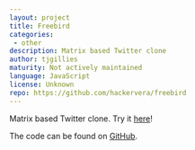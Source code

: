 ```yaml
---
layout: project
title: Freebird
categories:
 - other
description: Matrix based Twitter clone
author: tjgillies
maturity: Not actively maintained
language: JavaScript
license: Unknown
repo: https://github.com/hackervera/freebird
---
```


Matrix based Twitter clone. Try it [here](http://freebird.tyler.cat/)!

The code can be found on [GitHub](https://github.com/tjgillies/freebird/).
